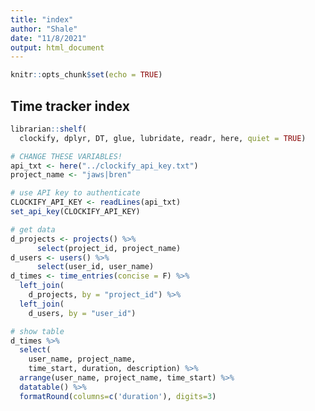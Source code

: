 ```yaml
---
title: "index"
author: "Shale"
date: "11/8/2021"
output: html_document
---
```


```r
knitr::opts_chunk$set(echo = TRUE)
```

## Time tracker index

```r
librarian::shelf(
  clockify, dplyr, DT, glue, lubridate, readr, here, quiet = TRUE)
```


```r

# CHANGE THESE VARIABLES!
api_txt <- here("../clockify_api_key.txt")
project_name <- "jaws|bren"

# use API key to authenticate
CLOCKIFY_API_KEY <- readLines(api_txt)
set_api_key(CLOCKIFY_API_KEY)

# get data
d_projects <- projects() %>% 
      select(project_id, project_name)
d_users <- users() %>% 
      select(user_id, user_name)
d_times <- time_entries(concise = F) %>% 
  left_join(
    d_projects, by = "project_id") %>% 
  left_join(
    d_users, by = "user_id")

# show table
d_times %>% 
  select(
    user_name, project_name, 
    time_start, duration, description) %>% 
  arrange(user_name, project_name, time_start) %>% 
  datatable() %>%
  formatRound(columns=c('duration'), digits=3)
```

